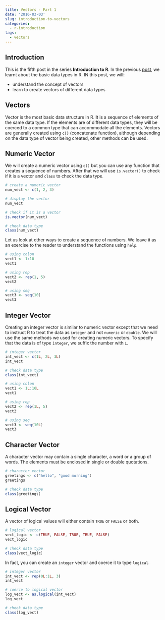 ```yaml
---
title: Vectors - Part 1
date: '2016-03-03'
slug: introduction-to-vectors
categories:
  - r-introduction
tags:
  - vectors
---
```


## Introduction

This is the fifth post in the series **Introduction to R**. In the previous [post](), we learnt about the basic data types in R. IN this post, we will:

- understand the concept of vectors
- learn to create vectors of different data types


## Vectors

Vector is the most basic data structure in R. It is a sequence of elements of the same data type. If the elements are of different data types, they will be coerced to a common type that can accommodate all the elements. Vectors are generally created using `c()` (concatenate function), although depending on the data type of vector being created, other methods can be used.

## Numeric Vector

We will create a numeric vector using `c()` but you can use any function that creates a sequence of numbers. After that we will use `is.vector()` to check if it is a vector and `class` to check the data type.

```r
# create a numeric vector
num_vect <- c(1, 2, 3)

# display the vector
num_vect

# check if it is a vector
is.vector(num_vect)

# check data type
class(num_vect)
```

Let us look at other ways to create a sequence of numbers. We leave it as an exercise to the reader to understand the functions using `help`.

```r
# using colon
vect1 <- 1:10
vect1

# using rep
vect2 <- rep(1, 5)
vect2

# using seq
vect3 <- seq(10)
vect3
```

## Integer Vector

Creating an integer vector is similar to numeric vector except that we need to instruct R to treat the data as `integer` and not `numeric` or `double`. We will use the same methods we used for creating numeric vectors. To specify that the data is of type `integer`, we suffix the number with `L`.

```r
# integer vector
int_vect <- c(1L, 2L, 3L)
int_vect

# check data type
class(int_vect)

# using colon
vect1 <- 1L:10L
vect1

# using rep
vect2 <- rep(1L, 5)
vect2

# using seq
vect3 <- seq(10L)
vect3
```

## Character Vector

A character vector may contain a single character, a word or a group of words. The elements must be enclosed in single or double quotations.

```r
# character vector
greetings <- c("hello", "good morning")
greetings

# check data type
class(greetings)
```

## Logical Vector

A vector of logical values will either contain `TRUE` or `FALSE` or both.

```r
# logical vector
vect_logic <- c(TRUE, FALSE, TRUE, TRUE, FALSE)
vect_logic

# check data type
class(vect_logic)
```

In fact, you can create an `integer` vector and coerce it to type `logical`.

```r
# integer vector
int_vect <- rep(0L:1L, 3)
int_vect

# coerce to logical vector
log_vect <- as.logical(int_vect)
log_vect

# check data type
class(log_vect)
```
